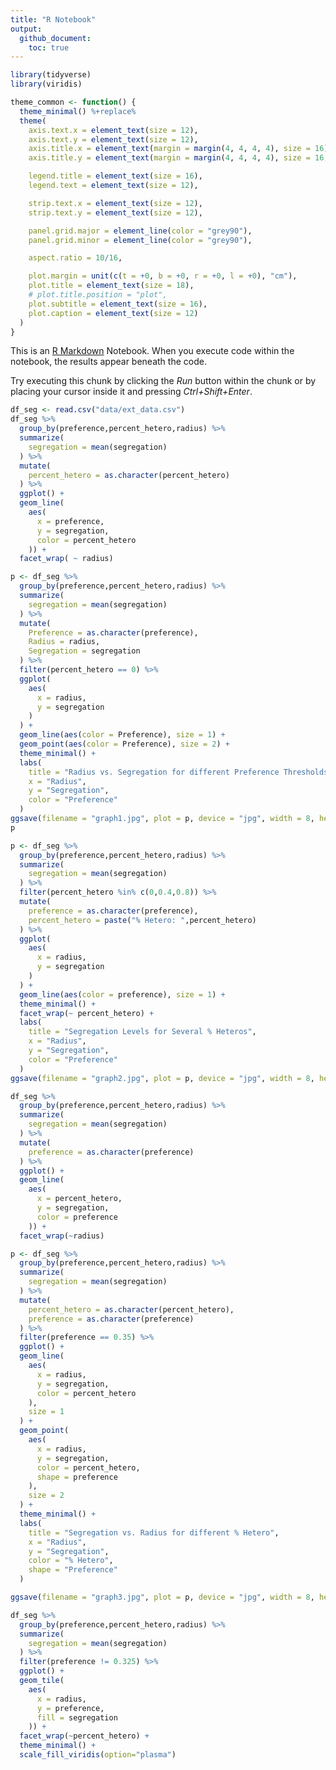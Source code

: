 ```yaml
---
title: "R Notebook"
output: 
  github_document:
    toc: true
---
```

```r
library(tidyverse)
library(viridis)
```

```r
theme_common <- function() {
  theme_minimal() %+replace%
  theme(
    axis.text.x = element_text(size = 12),
    axis.text.y = element_text(size = 12),
    axis.title.x = element_text(margin = margin(4, 4, 4, 4), size = 16),
    axis.title.y = element_text(margin = margin(4, 4, 4, 4), size = 16, angle = 90),

    legend.title = element_text(size = 16),
    legend.text = element_text(size = 12),

    strip.text.x = element_text(size = 12),
    strip.text.y = element_text(size = 12),

    panel.grid.major = element_line(color = "grey90"),
    panel.grid.minor = element_line(color = "grey90"),

    aspect.ratio = 10/16,

    plot.margin = unit(c(t = +0, b = +0, r = +0, l = +0), "cm"),
    plot.title = element_text(size = 18),
    # plot.title.position = "plot",
    plot.subtitle = element_text(size = 16),
    plot.caption = element_text(size = 12)
  )
}
```



This is an [R Markdown](http://rmarkdown.rstudio.com) Notebook. When you execute code within the notebook, the results appear beneath the code. 

Try executing this chunk by clicking the *Run* button within the chunk or by placing your cursor inside it and pressing *Ctrl+Shift+Enter*. 

```r
df_seg <- read.csv("data/ext_data.csv")
df_seg %>%
  group_by(preference,percent_hetero,radius) %>%
  summarize(
    segregation = mean(segregation)
  ) %>%
  mutate(
    percent_hetero = as.character(percent_hetero)
  ) %>%
  ggplot() +
  geom_line(
    aes(
      x = preference, 
      y = segregation, 
      color = percent_hetero
    )) +
  facet_wrap( ~ radius)
```

```r
p <- df_seg %>%
  group_by(preference,percent_hetero,radius) %>%
  summarize(
    segregation = mean(segregation)
  ) %>%
  mutate(
    Preference = as.character(preference),
    Radius = radius,
    Segregation = segregation
  ) %>%
  filter(percent_hetero == 0) %>%
  ggplot(
    aes(
      x = radius,
      y = segregation
    )
  ) +
  geom_line(aes(color = Preference), size = 1) +
  geom_point(aes(color = Preference), size = 2) +
  theme_minimal() +
  labs(
    title = "Radius vs. Segregation for different Preference Thresholds",
    x = "Radius",
    y = "Segregation",
    color = "Preference"
  )
ggsave(filename = "graph1.jpg", plot = p, device = "jpg", width = 8, height = 5)
p
```

```r
p <- df_seg %>%
  group_by(preference,percent_hetero,radius) %>%
  summarize(
    segregation = mean(segregation)
  ) %>%
  filter(percent_hetero %in% c(0,0.4,0.8)) %>%
  mutate(
    preference = as.character(preference),
    percent_hetero = paste("% Hetero: ",percent_hetero)
  ) %>%
  ggplot(
    aes(
      x = radius,
      y = segregation
    )
  ) +
  geom_line(aes(color = preference), size = 1) +
  theme_minimal() +
  facet_wrap(~ percent_hetero) +
  labs(
    title = "Segregation Levels for Several % Heteros",
    x = "Radius",
    y = "Segregation",
    color = "Preference"
  )
ggsave(filename = "graph2.jpg", plot = p, device = "jpg", width = 8, height = 5)

```

```r
df_seg %>%
  group_by(preference,percent_hetero,radius) %>%
  summarize(
    segregation = mean(segregation)
  ) %>%
  mutate(
    preference = as.character(preference)
  ) %>%
  ggplot() +
  geom_line(
    aes(
      x = percent_hetero, 
      y = segregation, 
      color = preference
    )) +
  facet_wrap(~radius)
```

```r
p <- df_seg %>%
  group_by(preference,percent_hetero,radius) %>%
  summarize(
    segregation = mean(segregation)
  ) %>%
  mutate(
    percent_hetero = as.character(percent_hetero),
    preference = as.character(preference)
  ) %>%
  filter(preference == 0.35) %>%
  ggplot() +
  geom_line(
    aes(
      x = radius, 
      y = segregation,
      color = percent_hetero
    ),
    size = 1
  ) +
  geom_point(
    aes(
      x = radius, 
      y = segregation,
      color = percent_hetero,
      shape = preference
    ),
    size = 2
  ) +
  theme_minimal() +
  labs(
    title = "Segregation vs. Radius for different % Hetero",
    x = "Radius",
    y = "Segregation",
    color = "% Hetero",
    shape = "Preference"
  )

ggsave(filename = "graph3.jpg", plot = p, device = "jpg", width = 8, height = 5)
```


```r
df_seg %>%
  group_by(preference,percent_hetero,radius) %>%
  summarize(
    segregation = mean(segregation)
  ) %>%
  filter(preference != 0.325) %>%
  ggplot() +
  geom_tile(
    aes(
      x = radius,
      y = preference, 
      fill = segregation
    )) +
  facet_wrap(~percent_hetero) +
  theme_minimal() +
  scale_fill_viridis(option="plasma")
```
